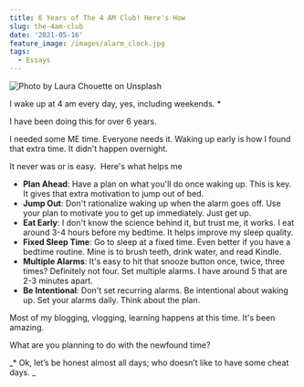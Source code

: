 ```yaml
---
title: 6 Years of The 4 AM Club! Here's How
slug: the-4am-club
date: '2021-05-16'
feature_image: /images/alarm_clock.jpg
tags:
  - Essays
---
```

![Photo by Laura Chouette on Unsplash](/images/alarm_clock.jpg)

I wake up at 4 am every day, yes, including weekends. \*

I have been doing this for over 6 years.

I needed some ME time. Everyone needs it. Waking up early is how I found that extra time. It didn't happen overnight.

It never was or is easy.  Here's what helps me

-   **Plan Ahead**: Have a plan on what you'll do once waking up. This is key. It gives that extra motivation to jump out of bed.
-   **Jump Out**: Don't rationalize waking up when the alarm goes off. Use your plan to motivate you to get up immediately. Just get up.
-   **Eat Early**: I don't know the science behind it, but trust me, it works. I eat around 3-4 hours before my bedtime. It helps improve my sleep quality.
-   **Fixed Sleep Time**: Go to sleep at a fixed time. Even better if you have a bedtime routine. Mine is to brush teeth, drink water, and read Kindle.
-   **Multiple Alarms**: It's easy to hit that snooze button once, twice, three times? Definitely not four. Set multiple alarms. I have around 5 that are 2-3 minutes apart.
-   **Be Intentional**: Don't set recurring alarms. Be intentional about waking up. Set your alarms daily. Think about the plan.

Most of my blogging, vlogging, learning happens at this time. It's been amazing.

What are you planning to do with the newfound time?

\_\* Ok, let’s be honest almost all days; who doesn’t like to have some cheat days. \_
